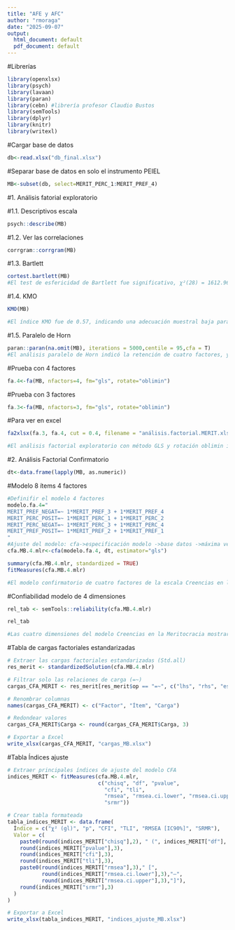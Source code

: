 ```yaml
---
title: "AFE y AFC"
author: "rmoraga"
date: "2025-09-07"
output:
  html_document: default
  pdf_document: default
---
```


#Librerías

```r
library(openxlsx)
library(psych)
library(lavaan)
library(paran)
library(cebn) #librería profesor Claudio Bustos
library(semTools)
library(dplyr)
library(knitr)
library(writexl)


```

#Cargar base de datos

```r
db<-read.xlsx("db_final.xlsx")
```

#Separar base de datos en solo el instrumento PEIEL

```r
MB<-subset(db, select=MERIT_PERC_1:MERIT_PREF_4)
```

#1. Análisis fatorial exploratorio

#1.1. Descriptivos escala

```r
psych::describe(MB)

```

#1.2. Ver las correlaciones

```r
corrgram::corrgram(MB)
```


#1.3. Bartlett

```r
cortest.bartlett(MB)
#El test de esfericidad de Bartlett fue significativo, χ²(28) = 1612.96, p < .001, lo que indica que las correlaciones entre los ítems son adecuadas para realizar un análisis factorial.
```

#1.4. KMO

```r
KMO(MB)

#El índice KMO fue de 0.57, indicando una adecuación muestral baja para realizar un análisis factorial. Los valores por ítem variaron entre 0.53 y 0.60, lo que sugiere correlaciones débiles entre los ítems y una estructura factorial poco definida.
```


#1.5. Paralelo de Horn

```r
paran::paran(na.omit(MB), iterations = 5000,centile = 95,cfa = T)
#El análisis paralelo de Horn indicó la retención de cuatro factores, ya que los valores propios ajustados (λ > 0) fueron positivos hasta el cuarto componente. Esto sugiere que el instrumento presenta una estructura potencialmente tetradimensional, con cuatro factores que explican una proporción significativa de la varianza común.
```

#Prueba con 4 factores

```r
fa.4<-fa(MB, nfactors=4, fm="gls", rotate="oblimin")
```

#Prueba con 3 factores
```r
fa.3<-fa(MB, nfactors=3, fm="gls", rotate="oblimin")

```


#Para ver en excel

```r
fa2xlsx(fa.3, fa.4, cut = 0.4, filename = "análisis.factorial.MERIT.xlsx")

#El análisis factorial exploratorio con método GLS y rotación oblimin identificó cuatro factores diferenciados en la escala de creencia en la meritocracia. Las cargas factoriales oscilaron entre 0.70 y 0.81, indicando una asociación fuerte entre los ítems y sus factores latentes. Cada dimensión mostró una estructura coherente entre los ítems de percepción y preferencia meritocrática, respaldando la validez factorial del instrumento en esta muestra.
```

#2. Análisis Factorial Confirmatorio
```r
dt<-data.frame(lapply(MB, as.numeric))

```

#Modelo 8 ítems 4 factores
```r
#Definifir el modelo 4 factores
modelo.fa.4="
MERIT_PREF_NEGAT=~ 1*MERIT_PREF_3 + 1*MERIT_PREF_4
MERIT_PERC_POSIT=~ 1*MERIT_PERC_1 + 1*MERIT_PERC_2
MERIT_PERC_NEGAT=~ 1*MERIT_PERC_3 + 1*MERIT_PERC_4
MERIT_PREF_POSIT=~ 1*MERIT_PREF_2 + 1*MERIT_PREF_1
"
#Ajuste del modelo: cfa->especificación modelo ->base datos ->máxima veros robusta (recomendado)
cfa.MB.4.mlr<-cfa(modelo.fa.4, dt, estimator="gls")

summary(cfa.MB.4.mlr, standardized = TRUE)
fitMeasures(cfa.MB.4.mlr)

#El modelo confirmatorio de cuatro factores de la escala Creencias en la Meritocracia (MERIT) presentó un ajuste excelente, χ²(18) = 21.57, p = .25, CFI = .995, TLI = .993, RMSEA = .017 [IC90% 0.00–0.04], SRMR = .023. Todas las cargas factoriales fueron significativas (p < .001) y de magnitud moderada a alta (.61–.88), evidenciando una estructura factorial coherente y bien definida de las dimensiones meritocráticas.

```
#Confiabilidad modelo de 4 dimensiones
```r
rel_tab <- semTools::reliability(cfa.MB.4.mlr)

rel_tab

#Las cuatro dimensiones del modelo Creencias en la Meritocracia mostraron niveles de fiabilidad variables. Las subescalas MERIT_PREF_NEGAT (α = .85, ω = .85, AVE = .74) y MERIT_PERC_POSIT (α = .81, ω = .80, AVE = .67) presentaron alta consistencia interna y validez convergente, mientras que MERIT_PERC_NEGAT obtuvo fiabilidad aceptable (α = .75, AVE = .60). En cambio, MERIT_PREF_POSIT mostró una fiabilidad baja (α = .58), lo que sugiere que esta dimensión podría requerir revisión conceptual o ampliación de ítems.

```

#Tabla de cargas factoriales estandarizadas
```r
# Extraer las cargas factoriales estandarizadas (Std.all)
res_merit <- standardizedSolution(cfa.MB.4.mlr)

# Filtrar solo las relaciones de carga (=~)
cargas_CFA_MERIT <- res_merit[res_merit$op == "=~", c("lhs", "rhs", "est.std")]

# Renombrar columnas
names(cargas_CFA_MERIT) <- c("Factor", "Ítem", "Carga")

# Redondear valores
cargas_CFA_MERIT$Carga <- round(cargas_CFA_MERIT$Carga, 3)

# Exportar a Excel
write_xlsx(cargas_CFA_MERIT, "cargas_MB.xlsx")

```



#Tabla Índices ajuste
```r
# Extraer principales índices de ajuste del modelo CFA
indices_MERIT <- fitMeasures(cfa.MB.4.mlr,
                             c("chisq", "df", "pvalue",
                               "cfi", "tli",
                               "rmsea", "rmsea.ci.lower", "rmsea.ci.upper",
                               "srmr"))

# Crear tabla formateada
tabla_indices_MERIT <- data.frame(
  Índice = c("χ² (gl)", "p", "CFI", "TLI", "RMSEA [IC90%]", "SRMR"),
  Valor = c(
    paste0(round(indices_MERIT["chisq"],2), " (", indices_MERIT["df"], ")"),
    round(indices_MERIT["pvalue"],3),
    round(indices_MERIT["cfi"],3),
    round(indices_MERIT["tli"],3),
    paste0(round(indices_MERIT["rmsea"],3)," [",
           round(indices_MERIT["rmsea.ci.lower"],3),"–",
           round(indices_MERIT["rmsea.ci.upper"],3),"]"),
    round(indices_MERIT["srmr"],3)
  )
)

# Exportar a Excel
write_xlsx(tabla_indices_MERIT, "indices_ajuste_MB.xlsx")

```










